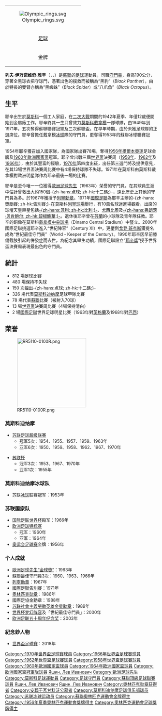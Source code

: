 {{noteTA
|T=zh-hans:列夫·雅辛;zh-hk:列夫·耶辛;zh-tw:列夫·雅辛;
|1=zh-hans:雅辛;zh-hk:耶辛;zh-tw:雅辛;
|2=zh-hans:迪纳摩;zh-hk:戴拿模;zh-tw:迪納摩;
}}
{{Football player infobox 
| playername = 列夫·雅辛
| image    =  [[File:Lev_Yashin.jpg|220px]]
| fullname = 列夫·伊万诺维奇·雅辛<br /> Lev Ivanovich Yashin 
| nickname = 黑豹、黑蜘蛛、八爪魚  
| dateofbirth = 1929年10月22日 
| cityofbirth = [[俄羅斯蘇維埃聯邦社會主義共和國|俄羅斯]][[莫斯科|莫斯科]] 
| countryofbirth = {{flag|USSR|1924}}
| dateofdeath = {{death date and age|1990|3|20|1929|10|22}}
| cityofdeath = [[俄羅斯蘇維埃聯邦社會主義共和國|俄羅斯]][[莫斯科|莫斯科]]
| countryofdeath = {{flag|USSR|1924}}
| currentclub  = 已過世 
| position = 門將 
| youthyears = 
| youthclubs =  
| years =  1949-71 
| clubs = [[莫斯科迪纳摩足球俱乐部|莫斯科戴拿模]] 
| caps(goals) =  326 (1)
| nationalyears = 1954-70 
| nationalteam = [[蘇聯國家足球隊|蘇聯]] 
| nationalcaps(goals) = 78（失70球）
}}
{|class="infobox bordered" style="width: 25%; font-size: 95%;" cellpadding="2"
|colspan=3 align=center|[[File:Olympic_rings.svg|center]]
|- align=center
|colspan=3 | [[足球|足球]]
|- align=center
|bgcolor="gold"| 金牌 || [[1956年夏季奥林匹克运动会|1956年]] || 男子足球
|}
'''列夫·伊万诺维奇·雅辛'''（{{lang-ru|'''Лев Ива́нович Я́шин'''}}，{{lang-en|'''Lev Ivanovich Yashin'''}}，{{bd|1929年|10月22日|1990年|3月20日|catIdx=Yashin, Lev}}）是[[蘇聯|蘇聯]]的[[足球|足球]]運動員，司職[[守門員|守門員]]，身高190公分，穿著全黑球衣把守球門，憑著出色的撲救而被稱為“黑豹”（''Black Panther''），由於特長的雙臂亦稱為“黑蜘蛛”（''Black Spider''）或“八爪魚”（''Black Octopus''）。

== 生平 ==
耶辛出生於[[莫斯科|莫斯科]]一個工人家庭，在[[第二次世界大戰|二次大戰]]期間的1942年夏季、年僅12歲便開始到金屬廠工作。耶辛終其一生只曾效力[[莫斯科戴拿模|莫斯科戴拿模]]一隊球隊，由1949年到1971年，五次奪得蘇聯聯賽冠軍及三次蘇聯盃。在早年時期，由於未獲足球隊的正選席位，耶辛曾擔任戴拿模[[冰球|冰球]]隊的守門員，更奪得1953年的蘇聯冰球聯賽冠軍。

1954年耶辛獲召加入國家隊，為國家隊出賽78場，奪得[[1956年夏季奧林匹克運動會|1956年墨爾本奧運]]足球金牌及[[1960年歐洲國家盃|1960年歐洲國家盃]]冠軍。耶辛曾出戰三屆[[世界盃足球賽|世界盃]]決賽周（[[1958年世界盃足球賽|1958年]]、[[1962年世界盃足球賽|1962年]]及[[1966年世界盃足球賽|1966年]]），由於其豐富的經驗，[[1970年世界盃足球賽|1970年]]第四度出征，出任第三選門將及提供意見，在其13場世界盃決賽周比賽中有4場保持球隊不失球。1971年在莫斯科由莫斯科戴拿模對歐洲明星隊作為耶辛最後一場的比賽。

耶辛是至今唯一一位獲得[[歐洲足球先生|歐洲足球先生]]（1963年）榮譽的守門員。在其球員生涯中估計曾救出大約150個-{zh-hans:点球; zh-hk:十二碼;}-，遠比歷史上其他的守門員為多。於1967年獲授予[[列寧勳章|列寧勳章]]。1971年[[国际足球联合会|國際足聯]]為耶辛主辦的-{zh-hans:獎勵賽; zh-hk:告別賽;}-在莫斯科[[盧日尼基球場|列寧球場]]舉行，有10萬名球迷進場觀看，出席的球壇天皇巨星包括[[比利|-{zh-hans:贝利; zh-hk:比利;}-]]、[[尤西比奧|尤西比奧]]及[[贝肯鲍尔|-{zh-hans:弗朗茨·贝肯鲍尔; zh-hk:碧根鮑華;}-]]。退休後耶辛曾在[[芬蘭|芬蘭]]的小球隊及青年隊任教。耶辛的銅像在莫斯科[[戴拿模中央球場|戴拿模中央球場]]（Dinamo Central Stadium）中豎立。2000年國際足聯挑選耶辛進入“世紀陣容”（Century XI）中，更壓倒[[戈登·班克斯|戈登·班克斯]]獲提名成為“世紀最佳守門員”（World - Keeper of the Century）。1990年耶辛因早前膝傷截肢引起的併發症而去世。為紀念其畢生功績，國際足聯設立“[[世界盃雅辛獎|耶辛獎]]”授予世界盃決賽周表現最出色的守門員。

== 統計 ==
* 812 場足球比賽
* 480 場保持不失球
* 150 次擋出-{zh-hans:点球; zh-hk:十二碼;}-
* 326 場代表[[莫斯科迪纳摩足球俱乐部|莫斯科迪纳摩]]足球甲隊比賽
* 78 場代表[[蘇聯國家足球隊|蘇聯]]比賽（被射入70球）
* 13 場[[世界盃|世界盃]]決賽周比賽（4場保持清白）
* 2 場[[国际足球联合会|國際足聯]]世界足球明星比賽（1963年對[[英格蘭足球代表隊|英格蘭]]及1968年對[[巴西國家足球隊|巴西]]）

== 荣誉 ==
[[File:RR5110-0100R.png|228px]]

=== 莫斯科迪纳摩 ===

* [[苏联足球超级联赛|苏联足球超级联赛]]
** 冠军5次：1954、1955、1957、1959、1963年
** 亚军6次：1950、1956、1958、1962、1967、1970年

* [[蘇聯盃|苏联杯]]
** 冠军3次：1953、1967、1970年
** 亚军1次：1955年

=== 莫斯科迪纳摩冰球队 ===

* 苏联[[冰球|冰球]]联赛冠军：1953年

=== 苏联国家队 ===

* [[國際足協世界盃|国际足联世界杯]]殿军：1966年
* [[欧洲足球锦标赛|欧洲足球锦标赛]]
** 冠军：1960年
** 亚军：1964年
* [[夏季奥林匹克运动会足球比赛|奥运会足球赛]]金牌：1956年

=== 个人成就 ===

*[[金球奖_(足球)|歐洲足球先生“金球獎”]]：1963年
* 蘇聯最佳守門員3次：1960、1963、1966年
*[[列寧勳章|列寧勳章]]：1967年
*[[国际足球联合会|國際足聯]][[告別賽|告別賽]]：1971年
*[[奥林匹克勋章|奥林匹克勋章]]：1986年
* 國際足協金勳章：1988年
* [[社会主义劳动英雄|苏联社會主義勞動英雄]][[金星勳章|金星勳章]]：1989年
*[[世界杯梦幻阵容|世界杯梦幻阵容]]及「世紀最佳守門員」：2000年
*[[欧洲足联五十周年纪念奖|欧洲足联五十周年纪念奖]]：2003年

=== 紀念鈔人物 ===
*[[世界盃足球賽|世界盃足球賽]]：2018年

{{金球獎得主}}
{{20世紀世界最佳足球陣容}}
{{Authority control}}

{{DEFAULTSORT:Yashin, Lev}}
[[Category:1970年世界盃足球賽球員|Category:1970年世界盃足球賽球員]]
[[Category:1966年世界盃足球賽球員|Category:1966年世界盃足球賽球員]]
[[Category:1962年世界盃足球賽球員|Category:1962年世界盃足球賽球員]]
[[Category:1958年世界盃足球賽球員|Category:1958年世界盃足球賽球員]]
[[Category:1960年歐洲國家盃球員|Category:1960年歐洲國家盃球員]]
[[Category:1964年歐洲國家盃球員|Category:1964年歐洲國家盃球員]]
[[Category:歐洲國家盃冠軍隊球員|Category:歐洲國家盃冠軍隊球員]]
[[Category:苏联足球运动员|Яшин, Лев Иванович]]
[[Category:歐洲足球先生|Category:歐洲足球先生]]
[[Category:莫斯科足球運動員|Category:莫斯科足球運動員]]
[[Category:足球守門員|Category:足球守門員]]
[[Category:蘇聯頂級足球聯賽球員|Category:蘇聯頂級足球聯賽球員]]
[[Category:社會主義勞動英雄|Яшин, Лев Иванович]]
[[Category:莫斯科人|Яшин, Лев Иванович]]
[[Category:奥林匹克勋章获得者|Category:奥林匹克勋章获得者]]
[[Category:安葬于瓦甘科沃公墓者|Category:安葬于瓦甘科沃公墓者]]
[[Category:莫斯科迪纳摩足球俱乐部球员|Category:莫斯科迪纳摩足球俱乐部球员]]
[[Category:苏联冰球运动员|Category:苏联冰球运动员]]
[[Category:蘇聯奧林匹克運動會金牌得主|Category:蘇聯奧林匹克運動會金牌得主]]
[[Category:1956年夏季奧林匹克運動會獎牌得主|Category:1956年夏季奧林匹克運動會獎牌得主]]
[[Category:奧林匹克運動會足球獎牌得主|Category:奧林匹克運動會足球獎牌得主]]